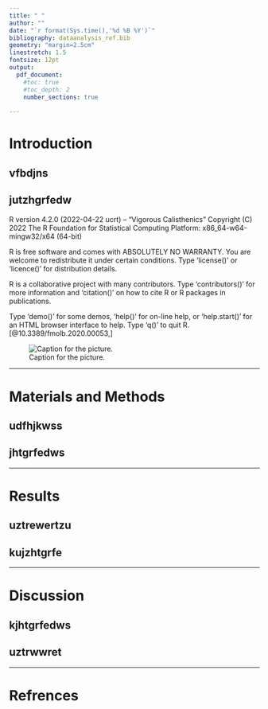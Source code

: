 ```yaml
---
title: " "
author: ""
date: "`r format(Sys.time(),'%d %B %Y')`"
bibliography: dataanalysis_ref.bib 
geometry: "margin=2.5cm" 
linestretch: 1.5
fontsize: 12pt
output:
  pdf_document: 
    #toc: true
    #toc_depth: 2
    number_sections: true
    
---
```

\pagenumbering{arabic}
\begin{titlepage}
\centering
	{\Large Ruprecht-Karls-Universität Heidelberg\\
		Fakultät für Biowissenschaften\\
		Bachelorstudiengang Molekulare Biotechnologie\\}

	{\vspace{\stretch{2}}}


		{\Huge Final Report}

		

	

	\vspace{\stretch{2}}
	{\Large Data Science Project SoSe 2022}

	\vspace{\stretch{1}}

	{\Large
		Fabian Strobel, Lottida Phondeth, Laura Lange, Carla Welz
}

	\vspace{\stretch{1}}

\end{titlepage}

\newpage
\tableofcontents

\newpage
# Introduction
## vfbdjns
## jutzhgrfedw
R version 4.2.0 (2022-04-22 ucrt) -- "Vigorous Calisthenics"
Copyright (C) 2022 The R Foundation for Statistical Computing
Platform: x86_64-w64-mingw32/x64 (64-bit)

R is free software and comes with ABSOLUTELY NO WARRANTY.
You are welcome to redistribute it under certain conditions.
Type 'license()' or 'licence()' for distribution details.

R is a collaborative project with many contributors.
Type 'contributors()' for more information and
'citation()' on how to cite R or R packages in publications.

Type 'demo()' for some demos, 'help()' for on-line help, or
'help.start()' for an HTML browser interface to help.
Type 'q()' to quit R. [@10.3389/fmolb.2020.00053,]

![Caption for the picture.](descriptive_analysis/Disribution of age at initial pathologic diagnosis.png)

***
# Materials and Methods
## udfhjkwss
## jhtgrfedws

\newpage

***
# Results
## uztrewertzu
## kujzhtgrfe

***
# Discussion
## kjhtgrfedws
## uztrwwret  

***
# Refrences
  